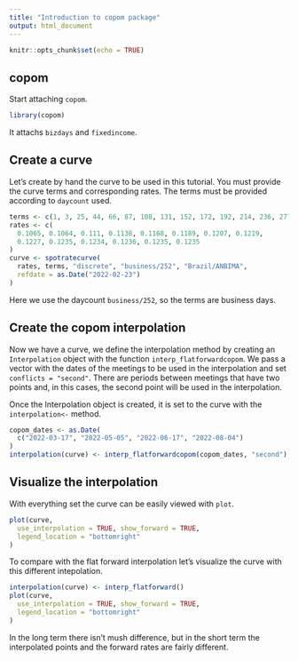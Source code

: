 ```yaml
---
title: "Introduction to copom package"
output: html_document
---
```


```r
knitr::opts_chunk$set(echo = TRUE)
```

## copom

Start attaching `copom`.

```r
library(copom)
```

It attachs `bizdays` and `fixedincome`.

## Create a curve

Let's create by hand the curve to be used in this tutorial.
You must provide the curve terms and corresponding rates.
The terms must be provided according to `daycount` used.

```r
terms <- c(1, 3, 25, 44, 66, 87, 108, 131, 152, 172, 192, 214, 236, 277)
rates <- c(
  0.1065, 0.1064, 0.111, 0.1138, 0.1168, 0.1189, 0.1207, 0.1219,
  0.1227, 0.1235, 0.1234, 0.1236, 0.1235, 0.1235
)
curve <- spotratecurve(
  rates, terms, "discrete", "business/252", "Brazil/ANBIMA",
  refdate = as.Date("2022-02-23")
)
```

Here we use the daycount `business/252`, so the terms are business days.

## Create the copom interpolation

Now we have a curve, we define the interpolation method by creating an
`Interpolation` object with the function `interp_flatforwardcopom`.
We pass a vector with the dates of the meetings
to be used in the interpolation and set `conflicts = "second"`.
There are periods between meetings that have two points and, in this cases,
the second point will be used in the interpolation.

Once the Interpolation object is created, it is set to the curve with
the `interpolation<-` method.

```r
copom_dates <- as.Date(
  c("2022-03-17", "2022-05-05", "2022-06-17", "2022-08-04")
)
interpolation(curve) <- interp_flatforwardcopom(copom_dates, "second")
```

## Visualize the interpolation

With everything set the curve can be easily viewed with `plot`.

```r
plot(curve,
  use_interpolation = TRUE, show_forward = TRUE,
  legend_location = "bottomright"
)
```

To compare with the flat forward interpolation let's visualize the curve with 
this different intepolation.

```r
interpolation(curve) <- interp_flatforward()
plot(curve,
  use_interpolation = TRUE, show_forward = TRUE,
  legend_location = "bottomright"
)
```

In the long term there isn't mush difference, but in the short term the
interpolated points and the forward rates are fairly different.
